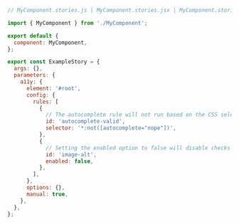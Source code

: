 ```js
// MyComponent.stories.js | MyComponent.stories.jsx | MyComponent.stories.ts | MyComponent.stories.tsx

import { MyComponent } from './MyComponent';

export default {
  component: MyComponent,
};

export const ExampleStory = {
  args: {},
  parameters: {
    a11y: {
      element: '#root',
      config: {
        rules: [
          {
            // The autocomplete rule will not run based on the CSS selector provided
            id: 'autocomplete-valid',
            selector: '*:not([autocomplete="nope"])',
          },
          {
            // Setting the enabled option to false will disable checks for this particular rule on all stories.
            id: 'image-alt',
            enabled: false,
          },
        ],
      },
      options: {},
      manual: true,
    },
  },
};
```
